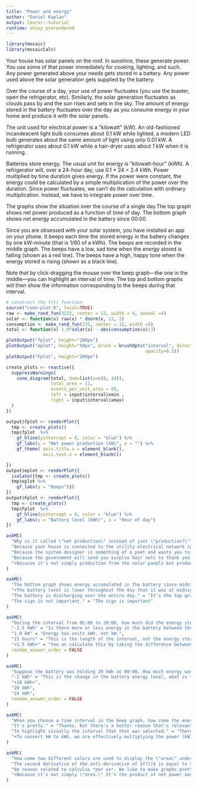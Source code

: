 ```yaml
---
title: "Power and energy"
author: "Daniel Kaplan"
output: learnr::tutorial
runtime: shiny_prerendered
---
```


```r
library(mosaic)
library(mosaicCalc)
```

Your house has solar panels on the roof. In sunshine, these generate power. You use some of that power immediately for cooking, lighting, and such. Any power generated above your needs gets stored in a battery. Any power used above the solar generation gets supplied by the battery.

Over the course of a day, your use of power fluctuates (you use the toaster, open the refrigerator, etc). Similarly, the solar generation fluctuates as clouds pass by and the sun rises and sets in the sky. The amount of energy stored in the battery fluctuates over the day as you consume energy in your home and produce it with the solar panels. 

The unit used for electrical power is a "kilowatt" (kW). An old-fashioned incandescent light bulb consumes about 0.1 kW while lighted, a modern LED bulb generates about the same amount of light using only 0.01 kW. A refrigerator uses about 0.1 kW while a hair-dryer uses about 1 kW when it is running.

Batteries store energy. The usual unit for energy is "kilowatt-hour" (kWh). A refrigerator will, over a 24-hour day, use 0.1 * 24 = 2.4 kWh. Power multiplied by time duration gives energy. If the power were constant, the energy could be calculated by a simple multiplication of the power over the duration. Since power fluctuates, we can't do the calculation with ordinary multiplication. Instead, we have to integrate power over time.

The graphs show the situation over the course of a single day.The top graph shows net power produced as a function of time of day. The bottom graph shows net energy accumulated in the battery since 00:00.  

Since you are obsessed with your solar system, you have installed an app on your phone. It beeps each time the stored energy in the battery changes by one kW-minute (that is 1/60 of a kWh). The beeps are recorded in the middle graph. The beeps have a low, sad tone when the energy stored is falling (shown as a red line). The beeps have a high, happy tone when the energy stored is rising (shown as a black line). 

Note that by click-dragging the mouse over the beep graph---the one in the middle---you can highlight an interval of time. The top and bottom graphs will then show the information corresponding to the beeps during that interval.

```r
# construct the f(t) function
source("cone-plot.R", local=TRUE)
raw <- make_rand_fun(3222, center = 12, width = 4, aveval =4)
solar <- function(x) raw(x) * dnorm(x, 13, 2)
consumption <- make_rand_fun(231, center = 12, width =8)
total <- function(x) 1.9*solar(x) - abs(consumption(x)/3)

```
```r
plotOutput("fplot", height="200px")
plotOutput("eplot", height="50px", brush = brushOpts("interval", direction="x",
                                                     opacity=0.5))
plotOutput("Fplot", height="200px")
```

```r
create_plots <- reactive({
  suppressWarnings(
    cone_diagram(total, dom=list(x=c(0, 24)), 
                 total_area = 11, 
                 events_per_unit_area = 60,
                 left = input$interval$xmin , 
                 right = input$interval$xmax)
  )
})

output$fplot <- renderPlot({
  tmp <- create_plots()
  tmp$fplot  %>%
    gf_hline(yintercept = 0, color = "blue") %>%
    gf_labs(y = "Net power production (kW)", x = "") %>%
    gf_theme( axis.title.x = element_blank(),
              axis.text.x = element_blank())

})
output$eplot <- renderPlot({
  isolate({tmp <- create_plots()
  tmp$eplot %>%
    gf_labs(y = "Beeps")})
})
output$Fplot <- renderPlot({
  tmp <- create_plots()
  tmp$Fplot  %>%
    gf_hline(yintercept = 0, color = "blue") %>%
    gf_labs(y = "Battery level (kWh)", x = "Hour of day")
})
```

```r
askMC(
  "Why is it called \"net production\" instead of just \"production?\"",
  "Because your house is connected to the utility electrical network in case you need extra power.",
  "Because the system designer is something of a poet and wants you to think of the solar cells as a kind of fishing net harvesting photons.",
  "Because the government will send you surplus hair nets to thank you for reducing CO2 production.",
  "+Because it's not simply production from the solar panels but production *minus* consumption (the solar panels require energy to run). If you ignored consumption, you would call it \"gross energy produced.\"+"
)
```

```r
askMC(
  "The bottom graph shows energy accumulated in the battery since midnight. What does it mean that the energy accumulated is negative?",
  "+The battery level is lower throughout the day than it was at midnight.+",
  "The battery is discharging over the entire day." = "It's the top graph, net power production, that tells if if the battery is charging (positive net production) or discharging (negative net production). So this statement is not always accurate",
  "The sign is not important." = "The sign is important"
)
```

```r
askMC(
  "During the interval from 05:00 to 20:00, how much did the energy stored by the battery change? Highlight that interval in the beeps graph.",
  "-2.5 kWh" = "Is there more or less energy in the battery between these two points?",
  "1.9 kW" = "Energy has units kWh, not kW.",
  "15 hours" = "This is the length of the interval, not the energy stored.",
  "+1.5 kWh+" = "You an calculate this by taking the difference between the relative battery level at the end of the interval and at the start of the interval. These values are shown as blue dots on the bottom graph (if you used the cursor to highlight the interval).",
  random_answer_order = FALSE
)
```

```r
askMC(
  "Suppose the battery was holding 20 kWh at 00:00. How much energy was it holding at 15:00?",
  "-2 kWh" = "This is the change in the battery energy level, what is the actual value at the level?",
  "+18 kWh+",
  "20 kWh",
  "24 kWh",
  random_answer_order = FALSE
)
```

```r
askMC(
  "When you choose a time interval in the beep graph, how come the energy stored (in kWh) is displayed as an area in the top graph? Keep in mind that the vertical scale of the top graph is kW, not kWh.",
  "It's pretty." = "Thanks. But there's a better reason that's relevant to calculus.",
  "To highlight visually the interval that that was selected." = "There would be other ways to show the interval.",
  "+To convert kW to kWh, we are effectively multiplying the power (kW) by the time duration. Power is on the vertical axis, time duration is on the horizontal axis. Multiplying the two corresponds to the area under the graph.+" = "In this instance, energy is acting as the anti-derivative of the power function with respect to time"
)
```

```r
askMC(
  "How come two different colors are used to display the \"area\" under the net power curve?",
  "The second derivative of the anti-derivative of $f(t)$ is equal to $f(t)$." = "The statement is true, but it's irrelevant to the question being asked.",
  "No reason related to calculus *per se*. We like to make graphs pretty.",
  "+Because it's not simply \"area.\" It's the product of net power and time duration, and sometimes this quantity is negative. The color indicates whether the quantity is positive or negative at any instant.+"
)
```


